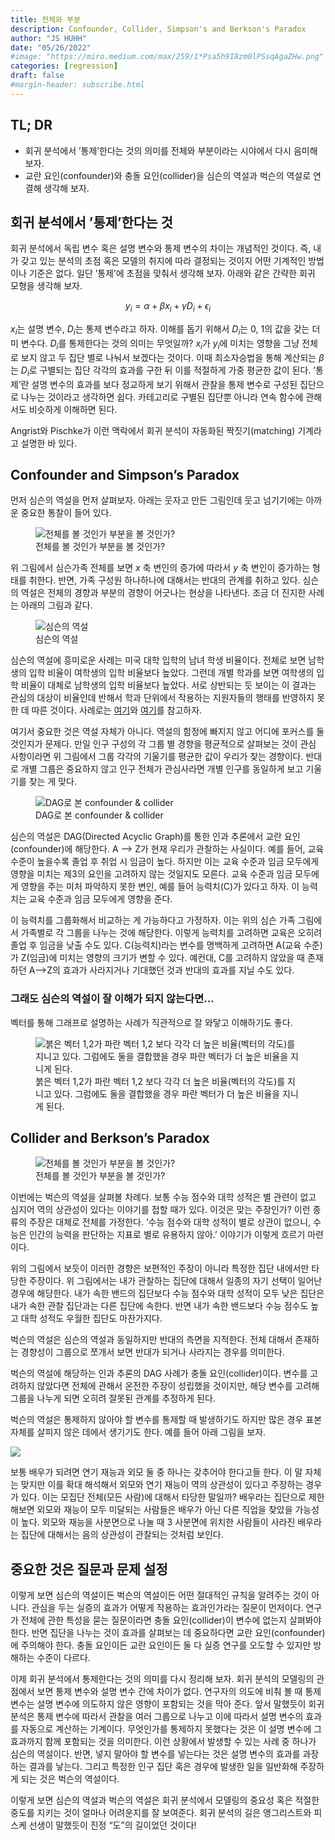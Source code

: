 ```yaml
---
title: 전체와 부분 
description: Confounder, Collider, Simpson's and Berkson's Paradox 
author: "JS HUHH"
date: "05/26/2022"
#image: "https://miro.medium.com/max/259/1*Psa5h9I8zm0lPSsqAgaZHw.png"
categories: [regression]
draft: false
#margin-header: subscribe.html
---
```


## TL; DR 

- 회귀 분석에서 '통제'한다는 것의 의미를 전체와 부분이라는 시야에서 다시 음미해 보자. 
- 교란 요인(confounder)와 충돌 요인(collider)을 심슨의 역설과 벅슨의 역설로 연결해 생각해 보자. 

## 회귀 분석에서 '통제'한다는 것 

회귀 분석에서 독립 변수 혹은 설명 변수와 통제 변수의 차이는 개념적인 것이다. 즉, 내가 갖고 있는 분석의 초점 혹은 모델의 취지에 따라 결정되는 것이지 어떤 기계적인 방법이나 기준은 없다. 일단 '통제'에 초점을 맞춰서 생각해 보자. 아래와 같은 간략한 회귀 모형을 생각해 보자. 

$$
y_i = \alpha + \beta x_i + \gamma D_i + \epsilon_i
$$

$x_i$는 설명 변수, $D_i$는 통제 변수라고 하자. 이해를 돕기 위해서 $D_i$는 0, 1의 값을 갖는 더미 변수다. $D_i$를 통제한다는 것의 의미는 무엇일까? $x_i$가 $y_i$에 미치는 영향을 그냥 전체로 보지 않고 두 집단 별로 나눠서 보겠다는 것이다. 이때 최소자승법을 통해 계산되는 $\beta$는 $D_i$로 구별되는 집단 각각의 효과를 구한 뒤 이를 적절하게 가중 평균한 값이 된다. '통제'란 설명 변수의 효과를 보다 정교하게 보기 위해서 관찰을 통제 변수로 구성된 집단으로 나누는 것이라고 생각하면 쉽다. 카테고리로 구별된 집단뿐 아니라 연속 함수에 관해서도 비슷하게 이해하면 된다.  

:::{.column-margin}
Angrist와 Pischke가 이런 맥락에서 회귀 분석이 자동화된 짝짓기(matching) 기계라고 설명한 바 있다. 
:::

## Confounder and Simpson's Paradox 

먼저 심슨의 역설을 먼저 살펴보자. 아래는 웃자고 만든 그림인데 웃고 넘기기에는 아까운 중요한 통찰이 들어 있다. 

![전체를 볼 것인가 부분을 볼 것인가?](https://149695847.v2.pressablecdn.com/wp-content/uploads/2018/12/simpsons-paradox.jpg){ .my-figure7 }

위 그림에서 심슨가족 전체를 보면 $x$ 축 변인의 증가에 따라서 $y$ 축 변인이 증가하는 형태를 취한다. 반면, 가족 구성원 하나하나에 대해서는 반대의 관계를 취하고 있다. 심슨의 역설은 전체의 경향과 부분의 경향이 어긋나는 현상을 나타낸다. 조금 더 진지한 사례는 아래의 그림과 같다. 

![심슨의 역설](https://upload.wikimedia.org/wikipedia/commons/f/fb/Simpsons_paradox_-_animation.gif?1653868287578){ .my-figure7 }

:::{ .column-margin }
심슨의 역설에 흥미로운 사례는 미국 대학 입학의 남녀 학생 비율이다. 전체로 보면 남학생의 입학 비율이 여학생의 입학 비율보다 높았다. 그런데 개별 학과를 보면 여학생의 입학 비율이 대체로 남학생의 입학 비율보다 높았다. 서로 상반되는 듯 보이는 이 결과는 관심의 대상이 비율인데 반해서 학과 단위에서 작용하는 지원자들의 행태를 반영하지 못한 데 따른 것이다. 사례로는 [여기](https://namu.wiki/w/%EC%8B%AC%EC%8A%A8%EC%9D%98%20%EC%97%AD%EC%84%A4)와 [여기](https://medium.com/bondata/simpsons-paradox-and-confounding-190a26f9e039)를 참고하자. 
:::

여기서 중요한 것은 역설 자체가 아니다. 역설의 함정에 빠지지 않고 어디에 포커스를 둘 것인지가 문제다. 만일 인구 구성의 각 그룹 별 경향을 평균적으로 살펴보는 것이 관심 사항이라면 위 그림에서 그룹 각각의 기울기를 평균한 값이 우리가 찾는 경향이다. 반대로 개별 그룹은 중요하지 않고 인구 전체가 관심사라면 개별 인구를 동일하게 보고 기울기를 찾는 게 맞다. 

![DAG로 본 confounder & collider](https://slidetodoc.com/presentation_image_h/792ab2d7ce21c60c396545ec752d13fe/image-44.jpg){ .my-figure7 }

심슨의 역설은 DAG(Directed Acyclic Graph)를 통한 인과 추론에서 교란 요인(confounder)에 해당한다.  A --> Z가 현재 우리가 관찰하는 사실이다. 예를 들어, 교육 수준이 높을수록 졸업 후 취업 시 임금이 높다. 하지만 이는 교육 수준과 임금 모두에게 영향을 미치는 제3의 요인을 고려하지 않는 것일지도 모른다. 교육 수준과 임금 모두에게 영향을 주는 미처 파악하지 못한 변인, 예를 들어 능력치(C)가 있다고 하자. 이 능력치는 교육 수준과 임금 모두에게 영향을 준다. 

이 능력치를 그룹화해서 비교하는 게 가능하다고 가정하자. 이는 위의 심슨 가족 그림에서 가족별로 각 그룹을 나누는 것에 해당한다. 이렇게 능력치를 고려하면 교육은 오히려 졸업 후 임금을 낮출 수도 있다. C(능력치)라는 변수를 명백하게 고려하면 A(교육 수준)가 Z(임금)에 미치는 영향의 크기가 변할 수 있다. 예컨대, C를 고려하지 않았을 때 존재하던 A-->Z의 효과가 사라지거나 기대했던 것과 반대의 효과를 지닐 수도 있다.    

### 그래도 심슨의 역설이 잘 이해가 되지 않는다면... 

벡터를 통해 그래프로 설명하는 사례가 직관적으로 잘 와닿고 이해하기도 좋다. 

![붉은 벡터 1,2가 파란 벡터 1,2 보다 각각 더 높은 비율(벡터의 각도)를 지니고 있다. 그럼에도 둘을 결합했을 경우 파란 벡터가 더 높은 비율을 지니게 된다.](https://upload.wikimedia.org/wikipedia/commons/thumb/9/9d/Simpsons-vector.svg/430px-Simpsons-vector.svg.png?20180610180117){ .my-figure5 }

## Collider and Berkson's Paradox 

![전체를 볼 것인가 부분을 볼 것인가?](https://brilliant-staff-media.s3-us-west-2.amazonaws.com/tiffany-wang/1Mvt8RPtlU.png){ .my-figure5 }

이번에는 벅슨의 역설을 살펴볼 차례다. 보통 수능 점수와 대학 성적은 별 관련이 없고 심지어 역의 상관성이 있다는 이야기를 접할 때가 있다. 이것은 맞는 주장인가? 이런 종류의 주장은 대체로 전체를 가정한다. '수능 점수와 대학 성적이 별로 상관이 없으니, 수능은 인간의 능력을 판단하는 지표로 별로 유용하지 않아.' 이야기가 이렇게 흐르기 마련이다. 

위의 그림에서 보듯이 이러한 경향은 보편적인 주장이 아니라 특정한 집단 내에서만 타당한 주장이다. 위 그림에서는 내가 관찰하는 집단에 대해서 일종의 자기 선택이 일어난 경우에 해당한다. 내가 속한 밴드의 집단보다 수능 점수와 대학 성적이 모두 낮은 집단은 내가 속한 관찰 집단과는 다른 집단에 속한다. 반면 내가 속한 밴드보다 수능 점수도 높고 대학 성적도 우월한 집단도 마찬가지다. 

벅슨의 역설은 심슨의 역설과 동일하지만 반대의 측면을 지적한다. 전체 대해서 존재하는 경향성이 그룹으로 쪼개서 보면 반대가 되거나 사라지는 경우를 의미한다. 

벅슨의 역설에 해당하는 인과 추론의 DAG 사례가 충돌 요인(collider)이다. 변수를 고려하지 않았다면 전체에 관해서 온전한 주장이 성립했을 것이지만, 해당 변수를 고려해 그룹을 나누게 되면 오히려 잘못된 관계를 추정하게 된다. 

:::{ .column-margin }
벅슨의 역설은 통제하지 않아야 할 변수를 통제할 때 발생하기도 하지만 많은 경우 표본 자체를 살피지 않은 데에서 생기기도 한다. 예를 들어 아래 그림을 보자. 

![](https://mixtape.scunning.com/03-Directed_Acyclical_Graphs_files/figure-html/moviestar-dag-1.png)

보통 배우가 되려면 연기 재능과 외모 둘 중 하나는 갖추어야 한다고들 한다. 이 말 자체는 맞지만 이를 확대 해석해서 외모와 연기 재능이 역의 상관성이 있다고 주장하는 경우가 있다. 이는 모집단 전체(모든 사람)에 대해서 타당한 말일까? 배우라는 집단으로 제한해보면 외모와 재능이 모두 미달되는 사람들은 배우가 아닌 다른 직업을 찾았을 가능성이 높다. 외모와 재능을 사분면으로 나눌 때 3 사분면에 위치한 사람들이 사라진 배우라는 집단에 대해서는 음의 상관성이 관찰되는 것처럼 보인다. 

:::


## 중요한 것은 질문과 문제 설정 

이렇게 보면 심슨의 역설이든 벅슨의 역설이든 어떤 절대적인 규칙을 알려주는 것이 아니다. 관심을 두는 실증의 효과가 어떻게 작용하는 효과인가라는 질문이 먼저이다. 연구가 전체에 관한 특성을 묻는 질문이라면 충돌 요인(collider)이 변수에 없는지 살펴봐야 한다. 반면 집단을 나누는 것이 효과를 살펴보는 데 중요하다면 교란 요인(confounder)에 주의해야 한다. 충돌 요인이든 교란 요인이든 둘 다 실증 연구를 오도할 수 있지만 방해하는 수준이 다르다. 

이제 회귀 분석에서 통제한다는 것의 의미를 다시 정리해 보자. 회귀 분석의 모델링의 관점에서 보면 통제 변수와 설명 변수 간에 차이가 없다. 연구자의 의도에 비춰 볼 때 통제 변수는 설명 변수에 의도하지 않은 영향이 포함되는 것을 막아 준다. 앞서 말했듯이 회귀 분석은 통제 변수에 따라서 관찰을 여러 그룹으로 나누고 이에 따라서 설명 변수의 효과를 자동으로 계산하는 기계이다. 무엇인가를 통제하지 못했다는 것은 이 설명 변수에 그 효과까지 함께 포함되는 것을 의미한다. 이런 상황에서 발생할 수 있는 사례 중 하나가 심슨의 역설이다. 반면, 넣지 말아야 할 변수를 넣는다는 것은 설명 변수의 효과를 과장하는 결과를 낳는다.  그리고 특정한 인구 집단 혹은 경우에 발생한 일을 일반화해 주장하게 되는 것은 벅슨의 역설이다. 

이렇게 보면 심슨의 역설과 벅슨의 역설은 회귀 분석에서 모델링의 중요성 혹은 적절한 중도를 지키는 것이 얼마나 어려운지를 잘 보여준다. 회귀 분석의 길은 앵그리스트와 피스케 선생이 말했듯이 진정 "도"의 길이었던 것이다! 